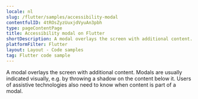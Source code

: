 ```yaml
---
locale: nl
slug: /flutter/samples/accessibility-modal
contentfulID: 4tROsZyzUuxjdVyuAn3pbh
type: pageContentPage
title: Accessibility modal on Flutter
shortDescription: A modal overlays the screen with additional content.
platformFilter: Flutter
layout: Layout - Code samples
tag: Flutter code sample
---
```


A modal overlays the screen with additional content. Modals are usually indicated visually, e.g. by throwing a shadow on the content below it. Users of assistive technologies also need to know when content is part of a modal.

<CodeSample id="accessibility-modal" locale="nl" platform="flutter"/>